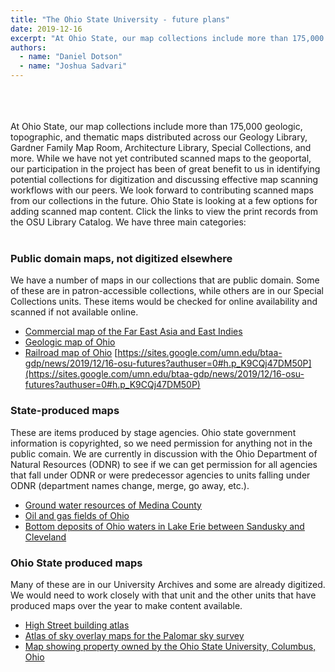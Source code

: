 ```yaml
---
title: "The Ohio State University - future plans"
date: 2019-12-16
excerpt: "At Ohio State, our map collections include more than 175,000 geologic, topographic, and thematic maps distributed across our Geology Library, Gardner Family Map Room, Architecture Library, Special Collections, and more."
authors:
  - name: "Daniel Dotson"
  - name: "Joshua Sadvari"
---
```


<br/><br/><br/>At Ohio State, our map collections include more than 175,000 geologic, topographic, and thematic maps distributed across our Geology Library, Gardner Family Map Room, Architecture Library, Special Collections, and more. While we have not yet contributed scanned maps to the geoportal, our participation in the project has been of great benefit to us in identifying potential collections for digitization and discussing effective map scanning workflows with our peers. We look forward to contributing scanned maps from our collections in the future. Ohio State is looking at a few options for adding scanned map content. Click the links to view the print records from the OSU Library Catalog. We have three main categories: <br/><br/>

### Public domain maps, not digitized elsewhere

We have a number of maps in our collections that are public domain. Some of these are in patron-accessible collections, while others are in our Special Collections units. These items would be checked for online availability and scanned if not available online.
- [Commercial map of the Far East Asia and East Indies](https://www.google.com/url?q=https%3A%2F%2Flibrary.ohio-state.edu%2Frecord%3Db7661152~S7&amp;sa=D&amp;sntz=1&amp;usg=AOvVaw0QC9pe2hbUQR3eBPkC8G2E)
- [Geologic map of Ohio](https://www.google.com/url?q=https%3A%2F%2Flibrary.ohio-state.edu%2Frecord%3Db6857801~S7&amp;sa=D&amp;sntz=1&amp;usg=AOvVaw1uVGSaM-E1X6q0utDf6DQT)
- [Railroad map of Ohio](https://www.google.com/url?q=https%3A%2F%2Flibrary.ohio-state.edu%2Frecord%3Db1888013~S7&amp;sa=D&amp;sntz=1&amp;usg=AOvVaw1Fy_b0Hu8eaw0XboZlnNZp)
[https://sites.google.com/umn.edu/btaa-gdp/news/2019/12/16-osu-futures?authuser=0#h.p_K9CQj47DM50P](https://sites.google.com/umn.edu/btaa-gdp/news/2019/12/16-osu-futures?authuser=0#h.p_K9CQj47DM50P)

### State-produced maps

 These are items produced by stage agencies. Ohio state government information is copyrighted, so we need permission for anything not in the public comain. We are currently in discussion with the Ohio Department of Natural Resources (ODNR) to see if we can get permission for all agencies that fall under ODNR or were predecessor agencies to units falling under ODNR (department names change, merge, go away, etc.).<br/>
- [Ground water resources of Medina County](https://www.google.com/url?q=https%3A%2F%2Flibrary.ohio-state.edu%2Frecord%3Db6862547~S7&amp;sa=D&amp;sntz=1&amp;usg=AOvVaw0BvCoMC3uJhG9X27_-ru1Z)
- [Oil and gas fields of Ohio](https://www.google.com/url?q=https%3A%2F%2Flibrary.ohio-state.edu%2Frecord%3Db6850424~S7&amp;sa=D&amp;sntz=1&amp;usg=AOvVaw3o9xtOzEizcjfabG7raQ-Y)
- [Bottom deposits of Ohio waters in Lake Erie between Sandusky and Cleveland](https://www.google.com/url?q=https%3A%2F%2Flibrary.ohio-state.edu%2Frecord%3Db6839737~S7&amp;sa=D&amp;sntz=1&amp;usg=AOvVaw2BMrnA8B7vwQybACcf3iv-)


### Ohio State produced maps

 Many of these are in our University Archives and some are already digitized. We would need to work closely with that unit and the other units that have produced maps over the year to make content available.<br/>
- [High Street building atlas](https://www.google.com/url?q=https%3A%2F%2Flibrary.ohio-state.edu%2Frecord%3Db5755722~S7&amp;sa=D&amp;sntz=1&amp;usg=AOvVaw106Oj-N-L2M0gOxoIVdoij)
- [Atlas of sky overlay maps for the Palomar sky survey](https://www.google.com/url?q=https%3A%2F%2Flibrary.ohio-state.edu%2Frecord%3Db1985988~S7&amp;sa=D&amp;sntz=1&amp;usg=AOvVaw1Uhq6-g56rFHk-S695yYDI)
- [Map showing property owned by the Ohio State University, Columbus, Ohio](https://www.google.com/url?q=https%3A%2F%2Flibrary.ohio-state.edu%2Frecord%3Db7403798~S7&amp;sa=D&amp;sntz=1&amp;usg=AOvVaw33sn-Yk5GJLTF-mSt6G5Yk)
<br/><br/><br/><br/><br/><br/><br/><br/><br/>
